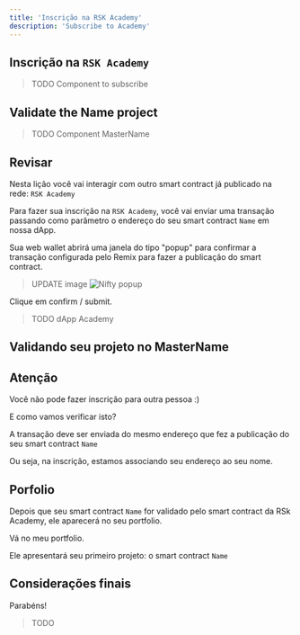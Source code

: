 ---
title: 'Inscrição na RSK Academy'
description: 'Subscribe to Academy'
---

## Inscrição na `RSK Academy`

> TODO
> Component to subscribe

## Validate the Name project

> TODO
> Component MasterName

## Revisar

Nesta lição você vai interagir com outro smart contract já publicado na rede: `RSK Academy`

Para fazer sua inscrição na `RSK Academy`,
você vai enviar uma transação passando como parâmetro o endereço do seu smart contract `Name`
em nossa dApp.

Sua web wallet abrirá uma janela do tipo "popup" para confirmar a transação configurada pelo Remix para fazer a publicação do smart contract.

> UPDATE image
> ![Nifty popup](/img/courses/dev/02/publish-on-rsk-testnet/image-25.png)

Clique em confirm / submit.

> TODO
> dApp Academy

## Validando seu projeto no MasterName

## Atenção

Você não pode fazer inscrição para outra pessoa :)

E como vamos verificar isto?

A transação deve ser enviada do mesmo endereço que fez a publicação do seu smart contract `Name`

Ou seja, na inscrição, estamos associando seu endereço ao seu nome.

## Porfolio

Depois que seu smart contract `Name` for validado pelo smart contract da RSk Academy,
ele aparecerá no seu portfolio.

Vá no meu portfolio.

Ele apresentará seu primeiro projeto: o smart contract `Name`

## Considerações finais

Parabéns!

> TODO
